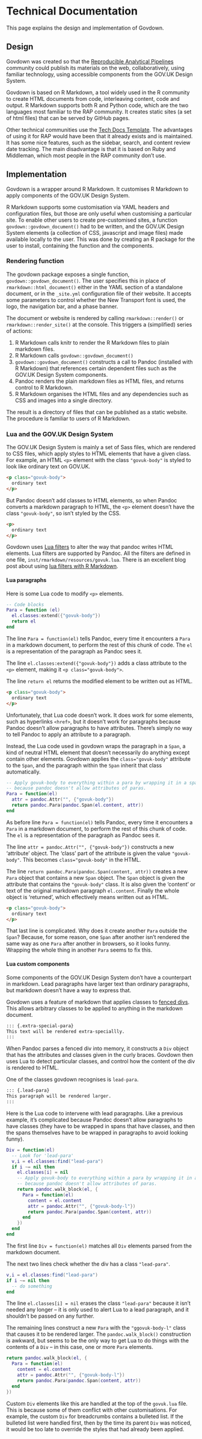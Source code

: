 # Technical Documentation

::: {.lead-para}
This page explains the design and implementation of Govdown.
:::

## Design

Govdown was created so that the [Reproducible Analytical
Pipelines](https://ukgovdatascience.github.io/rap-website/) community could
publish its materials on the web, collaboratively, using familiar technology,
using accessible components from the GOV.UK Design System.

Govdown is based on R Markdown, a tool widely used in the R community to create
HTML documents from code, interleaving content, code and output.  R Markdown
supports both R and Python code, which are the two languages most familiar to
the RAP community.  It creates static sites (a set of html files) that can be
served by GitHub pages.

Other technical communities use the [Tech Docs
Template](https://github.com/alphagov/tech-docs-template).  The advantages of
using it for RAP would have been that it already exists and is maintained.  It
has some nice features, such as the sidebar, search, and content review date
tracking.  The main disadvantage is that it is based on Ruby and Middleman,
which most people in the RAP community don't use.

## Implementation

Govdown is a wrapper around R Markdown.  It customises R Markdown to apply
components of the GOV.UK Design System.

R Markdown supports some customisation via YAML headers and configuration files,
but those are only useful when customising a particular site.  To enable other
users to create pre-customised sites, a function `govdown::govdown_document()`
had to be written, and the GOV.UK Design System elements (a collection of CSS,
javascript and image files) made available locally to the user.  This was done
by creating an R package for the user to install, containing the function and
the components.

### Rendering function

The govdown package exposes a single function, `govdown::govdown_document()`.
The user specifies this in place of `rmarkdown::html_document()` either in the
YAML section of a standalone document, or in the `_site.yml` configuration file
of their website.  It accepts some parameters to control whether the New
Transport font is used, the logo, the navigation bar, and a phase banner.

The document or website is rendered by calling `rmarkdown::render()` or
`rmarkdown::render_site()` at the console.  This triggers a (simplified) series
of actions:

1. R Markdown calls knitr to render the R Markdown files to plain markdown files.
1. R Markdown calls `govdown::govdown_document()`
1. `govdown::govdown_document()` constructs a call to Pandoc (installed with R
   Markdown) that references certain dependent files such as the GOV.UK Design
   System components.
1. Pandoc renders the plain markdown files as HTML files, and returns control to
   R Markdown.
1. R Markdown organises the HTML files and any dependencies such as CSS and
   images into a single directory.

The result is a directory of files that can be published as a static website.
The procedure is familiar to users of R Markdown.

### Lua and the GOV.UK Design System

The GOV.UK Design System is mainly a set of Sass files, which are rendered to
CSS files, which apply styles to HTML elements that have a given class.  For
example, an HTML `<p>` element with the class `"govuk-body"` is styled to look
like ordinary text on GOV.UK.

```html
<p class="govuk-body">
  ordinary text
</p>
```

But Pandoc doesn't add classes to HTML elements, so when Pandoc converts a
markdown paragraph to HTML, the `<p>` element doesn't have the class
`"govuk-body"`, so isn't styled by the CSS.

```html
<p>
  ordinary text
</p>
```

Govdown uses [Lua filters](https://pandoc.org/lua-filters.html) to alter the way
that pandoc writes HTML elements.  Lua filters are supported by Pandoc.  All the
filters are defined in one file, `inst/rmarkdown/resources/govuk.lua`.  There is
an excellent blog post about using [lua filters with R
Markdown](https://ulyngs.github.io/blog/posts/2019-02-19-how-to-use-pandoc-filters-for-advanced-customisation-of-your-r-markdown-document/).

#### Lua paragraphs

Here is some Lua code to modify `<p>` elements.

```lua
-- Code blocks
Para = function (el)
  el.classes:extend({"govuk-body"})
  return el
end
```

The line `Para = function(el)` tells Pandoc, every time it encounters a `Para`
in a markdown document, to perform the rest of this chunk of code.  The `el` is
a representation of the paragraph as Pandoc sees it.

The line `el.classes:extend({"govuk-body"})` adds a class attribute to the `<p>`
element, making it `<p class="govuk-body">`.

The line `return el` returns the modified element to be written out as HTML.

```html
<p class="govuk-body">
  ordinary text
</p>
```

Unfortunately, that Lua code doesn't work.  It does work for some elements, such
as hyperlinks `<href>`, but it doesn't work for paragraphs because Pandoc
doesn't allow paragraphs to have attributes.  There's simply no way to tell
Pandoc to apply an attribute to a paragraph.

Instead, the Lua code used in govdown wraps the paragraph in a `Span`, a kind of
neutral HTML element that doesn't necessarily do anything except contain other
elements.  Govdown applies the `class="govuk-body"` attribute to the `Span`, and
the paragraph within the `Span` inherit that class automatically.

```lua
-- Apply govuk-body to everything within a para by wrapping it in a span,
-- because pandoc doesn't allow attributes of paras.
Para = function(el)
  attr = pandoc.Attr("", {"govuk-body"})
  return pandoc.Para(pandoc.Span(el.content, attr))
end
```

As before line `Para = function(el)` tells Pandoc, every time it encounters a
`Para` in a markdown document, to perform the rest of this chunk of code.  The
`el` is a representation of the paragraph as Pandoc sees it.

The line `attr = pandoc.Attr("", {"govuk-body"})` constructs a new 'attribute'
object.  The 'class' part of the attribute is given the value `"govuk-body"`.
This becomes `class="govuk-body"` in the HTML.

The line `return pandoc.Para(pandoc.Span(content, attr))` creates a new `Para`
object that contains a new `Span` object.  The `Span` object is given the
attribute that contains the `"govuk-body"` class.  It is also given the
'content' or text of the original markdown paragraph `el.content`.  Finally the
whole object is 'returned', which effectively means written out as HTML.

```html
<p class="govuk-body">
  ordinary text
</p>
```

That last line is complicated.  Why does it create another `Para` outside the
`Span`?  Because, for some reason, one `Span` after another isn't rendered the
same way as one `Para` after another in browsers, so it looks funny.  Wrapping
the whole thing in another `Para` seems to fix this.

#### Lua custom components

Some components of the GOV.UK Design System don't have a counterpart in
markdown.  Lead paragraphs have larger text than ordinary paragraphs, but
markdown doesn't have a way to express that.

Govdown uses a feature of markdown that applies classes to [fenced
divs](https://pandoc.org/MANUAL.html#divs-and-spans).  This allows arbitrary
classes to be applied to anything in the markdown document.

```md
::: {.extra-special-para}
This text will be rendered extra-speciallly.
:::
```

When Pandoc parses a fenced div into memory, it constructs a `Div` object that
has the attributes and classes given in the curly braces.  Govdown then uses Lua
to detect particular classes, and control how the content of the div is rendered
to HTML.

One of the classes govdown recognises is `lead-para`.

```md
::: {.lead-para}
This paragraph will be rendered larger.
:::
```

Here is the Lua code to intervene with lead paragraphs.  Like a previous
example, it's complicated because Pandoc doesn't allow paragraphs to have
classes (they have to be wrapped in spans that have classes, and then the
spans themselves have to be wrapped in paragraphs to avoid looking funny).

```lua
Div = function(el)
  -- Look for 'lead-para'
  v,i = el.classes:find("lead-para")
  if i ~= nil then
    el.classes[i] = nil
    -- Apply govuk-body to everything within a para by wrapping it in a span,
    -- because pandoc doesn't allow attributes of paras.
    return pandoc.walk_block(el, {
      Para = function(el)
        content = el.content
        attr = pandoc.Attr("", {"govuk-body-l"})
        return pandoc.Para(pandoc.Span(content, attr))
      end
    })
  end
end
```

The first line `Div = function(el)` matches all `Div` elements parsed from the
markdown document.

The next two lines check whether the div has a class `"lead-para"`.

```lua
v,i = el.classes:find("lead-para")
if i ~= nil then
  -- do something
end
```

The line `el.classes[i] = nil` erases the class `"lead-para"` because it isn't
needed any longer -- it is only used to alert Lua to a lead paragraph, and it
shouldn't be passed on any further.

The remaining lines construct a new `Para` with the `"ggovuk-body-l"` class that
causes it to be rendered larger.  The `pandoc.walk_block()` construction is
awkward, but seems to be the only way to get Lua to do things with the contents
of a `Div` -- in this case, one or more `Para` elements.

```lua
return pandoc.walk_block(el, {
  Para = function(el)
    content = el.content
    attr = pandoc.Attr("", {"govuk-body-l"})
    return pandoc.Para(pandoc.Span(content, attr))
  end
})
```

Custom `Div` elements like this are handled at the top of the `govuk.lua` file.
This is because some of them conflict with other customisations.  For example,
the custom `Div` for breadcrumbs contains a bulleted list.  If the bulleted list
were handled first, then by the time its parent `Div` was noticed, it would be
too late to override the styles that had already been applied.
